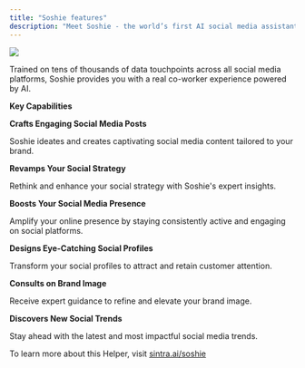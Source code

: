 ```yaml
---
title: "Soshie features"
description: "Meet Soshie - the world’s first AI social media assistant."
---
```


![](https://downloads.intercomcdn.com/i/o/1114412011/f353c6b854d901e8aa6f4fb5/image.png?expires=1754573400&signature=10adb5e2f3cc1f8d3b62af4564eda48f31a8a4555d86026eaca48961db7a2f16&req=dSEmEs1%2Fn4FeWPMW1HO4zRlEgq%2F8JYM1RYJSEXFtQfwhpFDSiEufKMw38Yfy%0ArenW%0A)

Trained on tens of thousands of data touchpoints across all social media platforms, Soshie provides you with a real co-worker experience powered by AI.

**Key Capabilities**

**Crafts Engaging Social Media Posts**

Soshie ideates and creates captivating social media content tailored to your brand.

**Revamps Your Social Strategy**

Rethink and enhance your social strategy with Soshie's expert insights.

**Boosts Your Social Media Presence**

Amplify your online presence by staying consistently active and engaging on social platforms.

**Designs Eye-Catching Social Profiles**

Transform your social profiles to attract and retain customer attention.

**Consults on Brand Image**

Receive expert guidance to refine and elevate your brand image.

**Discovers New Social Trends**

Stay ahead with the latest and most impactful social media trends.

To learn more about this Helper, visit [sintra.ai/soshie](https://sintra.ai/soshie)